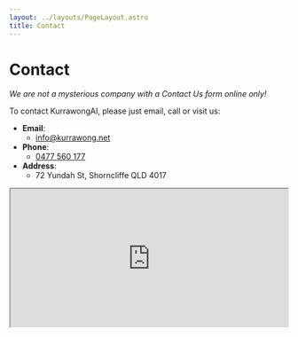 ```yaml
---
layout: ../layouts/PageLayout.astro
title: Contact
---
```


# Contact

_We are not a mysterious company with a Contact Us form online only!_

To contact KurrawongAI, please just email, call or visit us:

- **Email**:
  - <a href="mailto:info@kurrawong.net">info@kurrawong.net</a>
- **Phone**:
  - <a href="tel:61 477 560 177">0477 560 177</a>
- **Address**:
  - 72 Yundah St, Shorncliffe QLD 4017

<div
  style="
    position: relative;
    overflow: hidden;
    padding-top: 50%;
  "
>
  <iframe
    src="https://www.google.com/maps/embed?pb=!1m18!1m12!1m3!1d106229.8769323132!2d153.0122331601178!3d-27.389193749351!2m3!1f0!2f0!3f0!3m2!1i1024!2i768!4f13.1!3m3!1m2!1s0x6b93e3bfb0a4abfb%3A0xd9ea24599704c16c!2s72%20Yundah%20St%2C%20Shorncliffe%20QLD%204017!5e0!3m2!1sen!2sau!4v1673822459646!5m2!1sen!2sau"
    allowfullscreen
    loading="lazy"
    referrerpolicy="no-referrer-when-downgrade"
    style="
      position: absolute;
      top: 0;
      left: 0;
      width: 100%;
      height: 100%;
    "
  ></iframe>
</div>
